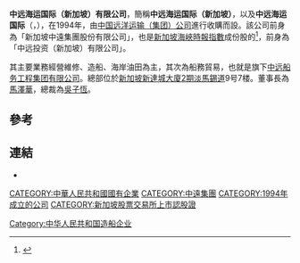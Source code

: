 '''中远海运国际（新加坡）有限公司'''，簡稱'''中远海运国际（新加坡）'''，以及'''中远海运国际'''（'''{{lang-en|COSCO SHIPPING International (Singapore) Co., Ltd}}'''，{{sgx|F83}}），在1994年，由[[中国远洋运输（集团）公司|中国远洋运输（集团）公司]]進行收購而設。該公司前身為「新加坡中遠集團股份有限公司」，也是[[新加坡海峽時報指數|新加坡海峽時報指數]]成份股的<ref>{{Cite web |url=http://cosco.com.sg/index.html |title=中远投资（新加坡）有限公司資料 |accessdate=2012-04-02 |archive-date=2012-01-03 |archive-url=https://web.archive.org/web/20120103224710/http://cosco.com.sg/index.html |dead-url=no }}</ref>，前身為「中远投资（新加坡）有限公司」。

其主要業務經營維修、造船、海岸油田為主，其次為船務貿易，也就是旗下[[中远船务工程集团有限公司|中远船务工程集团有限公司]]。總部位於[[新加坡|新加坡]][[新達城大廈2期|新達城大廈2期]][[淡馬錫道|淡馬錫道]]9号7楼。董事長為[[馬澤華|馬澤華]]，總裁為[[吳子恆|吳子恆]]。

==參考==
{{reflist}}

==連結==
* {{official|http://www.cosco.com.sg}}

[[Category:中华人民共和国造船企业|Category:中华人民共和国造船企业]]
[[CATEGORY:中華人民共和國國有企業|CATEGORY:中華人民共和國國有企業]]
[[CATEGORY:中遠集團|CATEGORY:中遠集團]]
[[CATEGORY:1994年成立的公司|CATEGORY:1994年成立的公司]]
[[CATEGORY:新加坡股票交易所上市認股證|CATEGORY:新加坡股票交易所上市認股證]]